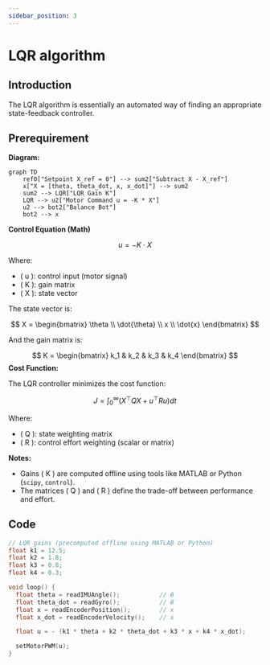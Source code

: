 ```yaml
---
sidebar_position: 3
---
```


# LQR algorithm

## Introduction
The LQR algorithm is essentially an automated way of finding an appropriate state-feedback controller.
## Prerequirement

**Diagram:**
```mermaid
graph TD
    ref0["Setpoint X_ref = 0"] --> sum2["Subtract X - X_ref"]
    x["X = [theta, theta_dot, x, x_dot]"] --> sum2
    sum2 --> LQR["LQR Gain K"]
    LQR --> u2["Motor Command u = -K * X"]
    u2 --> bot2["Balance Bot"]
    bot2 --> x
```

**Control Equation (Math)** 

$$
u = -K \cdot X
$$

Where:

- \( u \): control input (motor signal)
- \( K \): gain matrix
- \( X \): state vector

The state vector is:

$$
X = \begin{bmatrix} \theta \\ \dot{\theta} \\ x \\ \dot{x} \end{bmatrix}
$$

And the gain matrix is:

$$
K = \begin{bmatrix} k_1 & k_2 & k_3 & k_4 \end{bmatrix}
$$
**Cost Function:**

The LQR controller minimizes the cost function:

$$
J = \int_0^\infty \left( X^\top Q X + u^\top R u \right) dt
$$

Where:

- \( Q \): state weighting matrix
- \( R \): control effort weighting (scalar or matrix)

**Notes:**

- Gains \( K \) are computed offline using tools like MATLAB or Python (`scipy`, `control`).
- The matrices \( Q \) and \( R \) define the trade-off between performance and effort.
## Code

```cpp
// LQR gains (precomputed offline using MATLAB or Python)
float k1 = 12.5;
float k2 = 1.8;
float k3 = 0.8;
float k4 = 0.3;

void loop() {
  float theta = readIMUAngle();           // θ
  float theta_dot = readGyro();           // θ̇
  float x = readEncoderPosition();        // x
  float x_dot = readEncoderVelocity();    // ẋ

  float u = - (k1 * theta + k2 * theta_dot + k3 * x + k4 * x_dot);

  setMotorPWM(u);
}
```
